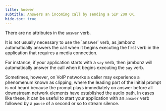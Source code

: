 ```yaml
---
title: Answer
subtitle: Answers an incoming call by sending a SIP 200 OK.
hide-toc: true
---
```


There are no attributes in the `answer` verb.

<Note>
It is not usually necessary to use the `answer` verb, as jambonz automatically answers the call 
when it begins executing the first verb in the application that requires a media connection.

For instance, if your application starts with a `say` verb, 
then jambonz will automatically answer the call when it begins executing the `say` verb. 

Sometimes, however, on  VoIP networks a caller may experience a phenomenum known as clipping, where the 
leading part of the initial prompt is not heard because the prompt plays immediately on answer before 
all downstream network elements have established the audio path.  In cases like these, it can be useful 
to start your application with an `answer` verb followed by a `pause` of a second or so to stream silence.  
</Note>

